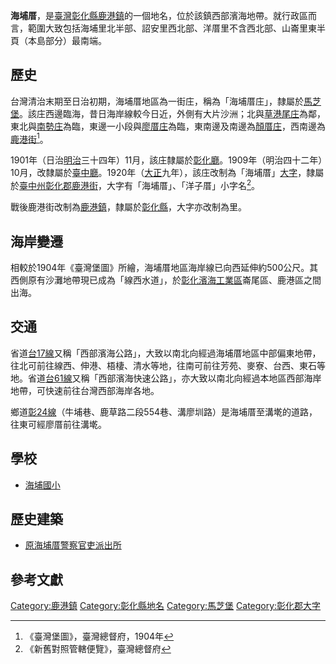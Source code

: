 {{noteTA　
|1 = zh-cn:庄; zh-hk:庄; zh-tw:庄;
}}
'''海埔厝'''，是[[臺灣|臺灣]][[彰化縣|彰化縣]][[鹿港鎮|鹿港鎮]]的一個地名，位於該鎮西部濱海地帶。就行政區而言，範圍大致包括海埔里北半部、詔安里西北部、洋厝里不含西北部、山崙里東半頁（本島部分）最南端。

==歷史==
台灣清治末期至日治初期，海埔厝地區為一街庄，稱為「海埔厝庄」，隸屬於[[馬芝堡|馬芝堡]]。該庄西邊臨海，昔日海岸線較今日近，外側有大片沙洲；北與[[草港尾庄|草港尾庄]]為鄰，東北與[[南勢_(彰化縣)|南勢庄]]為臨，東邊一小段與[[廖厝庄|廖厝庄]]為臨，東南邊及南邊為[[顏厝庄|顏厝庄]]，西南邊為[[鹿港_(大字)|鹿港街]]<ref>《臺灣堡圖》，臺灣總督府，1904年</ref>。

1901年（日治[[明治|明治]]三十四年）11月，該庄隸屬於[[彰化廳|彰化廳]]。1909年（明治四十二年）10月，改隸屬於[[臺中廳|臺中廳]]。1920年（[[大正|大正]]九年），該庄改制為「海埔厝」[[大字|大字]]，隸屬於[[臺中州|臺中州]][[彰化郡|彰化郡]][[鹿港街|鹿港街]]，大字有「海埔厝」、「洋子厝」小字名<ref>《新舊對照管轄便覽》，臺灣總督府</ref>。

戰後鹿港街改制為[[鹿港鎮|鹿港鎮]]，隸屬於[[彰化縣|彰化縣]]，大字亦改制為里。

==海岸變遷==
相較於1904年《臺灣堡圖》所繪，海埔厝地區海岸線已向西延伸約500公尺。其西側原有沙灘地帶現已成為「線西水道」，於[[彰化濱海工業區|彰化濱海工業區]]崙尾區、鹿港區之間出海。

==交通==
省道[[台17線|台17線]]又稱「西部濱海公路」，大致以南北向經過海埔厝地區中部偏東地帶，往北可前往線西、伸港、梧棲、清水等地，往南可前往芳苑、麥寮、台西、東石等地。省道[[台61線|台61線]]又稱「西部濱海快速公路」，亦大致以南北向經過本地區西部海岸地帶，可快速前往台灣西部海岸各地。

鄉道[[彰24線|彰24線]]（牛埔巷、鹿草路二段554巷、溝廖圳路）是海埔厝至溝墘的道路，往東可經廖厝前往溝墘。

==學校==
*[[海埔國小|海埔國小]]

==歷史建築==
*[[原海埔厝警察官吏派出所|原海埔厝警察官吏派出所]]

==參考文獻==
{{reflist}}

{{彰化郡}}

[[Category:鹿港鎮|Category:鹿港鎮]]
[[Category:彰化縣地名|Category:彰化縣地名]]
[[Category:馬芝堡|Category:馬芝堡]]
[[Category:彰化郡大字|Category:彰化郡大字]]